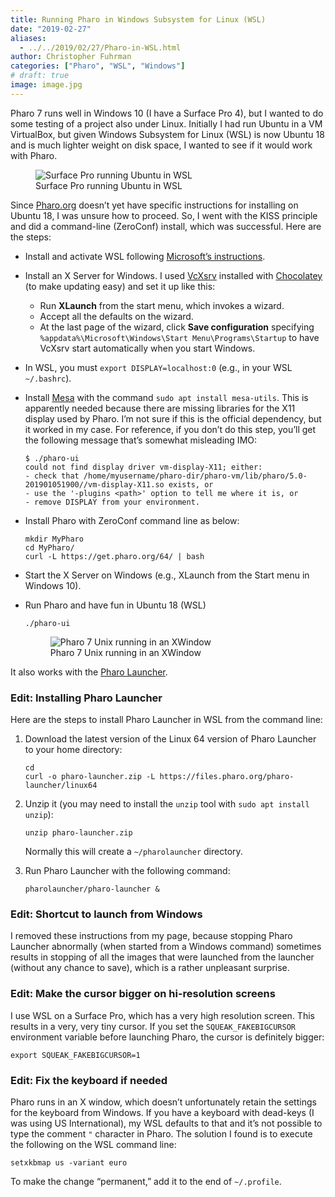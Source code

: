 ```yaml
---
title: Running Pharo in Windows Subsystem for Linux (WSL)
date: "2019-02-27"
aliases: 
  - ../../2019/02/27/Pharo-in-WSL.html
author: Christopher Fuhrman
categories: ["Pharo", "WSL", "Windows"]
# draft: true
image: image.jpg
---
```

Pharo 7 runs well in Windows 10 (I have a Surface Pro 4), but I wanted to do some testing of a project also under Linux. Initially I had run Ubuntu in a VM VirtualBox, but given Windows Subsystem for Linux (WSL) is now Ubuntu 18 and is much lighter weight on disk space, I wanted to see if it would work with Pharo.

![Surface Pro running Ubuntu in WSL](image.jpg)

Since [Pharo.org](http://Pharo.org) doesn't yet have specific instructions for installing on Ubuntu 18, I was unsure how to proceed. So, I went with the KISS principle and did a command-line (ZeroConf) install, which was successful. Here are the steps:

- Install and activate WSL following [Microsoft's instructions](https://docs.microsoft.com/en-us/windows/wsl/install-win10).
- Install an X Server for Windows. I used [VcXsrv](https://sourceforge.net/projects/vcxsrv/) installed with [Chocolatey](https://chocolatey.org/packages/vcxsrv) (to make updating easy) and set it up like this:
  - Run **XLaunch** from the start menu, which invokes a wizard. 
  - Accept all the defaults on the wizard.
  - At the last page of the wizard, click **Save configuration** specifying `%appdata%\Microsoft\Windows\Start Menu\Programs\Startup` to have VcXsrv start automatically when you start Windows.
- In WSL, you must `export DISPLAY=localhost:0` (e.g., in your WSL `~/.bashrc`).
- Install [Mesa](https://wiki.debian.org/Mesa) with the command `sudo apt install mesa-utils`. This is apparently needed because there are missing libraries for the X11 display used by Pharo. I'm not sure if this is the official dependency, but it worked in my case. For reference, if you don't do this step, you'll get the following message that's somewhat misleading IMO:

  ```
  $ ./pharo-ui
  could not find display driver vm-display-X11; either:
  - check that /home/myusername/pharo-dir/pharo-vm/lib/pharo/5.0-201901051900//vm-display-X11.so exists, or
  - use the '-plugins <path>' option to tell me where it is, or
  - remove DISPLAY from your environment.
  ```

- Install Pharo with ZeroConf command line as below:

  ```
  mkdir MyPharo
  cd MyPharo/
  curl -L https://get.pharo.org/64/ | bash
  ```

- Start the X Server on Windows (e.g., XLaunch from the Start menu in Windows 10).
- Run Pharo and have fun in Ubuntu 18 (WSL)

  ```terminal
  ./pharo-ui
  ```
  
  ![Pharo 7 Unix running in an XWindow](Pharo7WSL.png)

It also works with the [Pharo Launcher](http://pharo.org/download).

### Edit: Installing Pharo Launcher

Here are the steps to install Pharo Launcher in WSL from the command line:

1. Download the latest version of the Linux 64 version of Pharo Launcher to your home directory:

    ```
    cd
    curl -o pharo-launcher.zip -L https://files.pharo.org/pharo-launcher/linux64
    ```

2. Unzip it (you may need to install the `unzip` tool with `sudo apt install unzip`):

    ```
    unzip pharo-launcher.zip
    ```

    Normally this will create a `~/pharolauncher` directory.

3. Run Pharo Launcher with the following command:

    ```
    pharolauncher/pharo-launcher &
    ```

### Edit: Shortcut to launch from Windows

I removed these instructions from my page, because stopping Pharo Launcher abnormally (when started from a Windows command) sometimes results in stopping of all the images that were launched from the launcher (without any chance to save), which is a rather unpleasant surprise.

### Edit: Make the cursor bigger on hi-resolution screens

I use WSL on a Surface Pro, which has a very high resolution screen.
This results in a very, very tiny cursor.
If you set the `SQUEAK_FAKEBIGCURSOR` environment variable before launching Pharo, the cursor is definitely bigger:

```
export SQUEAK_FAKEBIGCURSOR=1
```

### Edit: Fix the keyboard if needed

Pharo runs in an X window, which doesn't unfortunately retain the settings for the keyboard from Windows. If you have a keyboard with dead-keys (I was using US International), my WSL defaults to that and it's not possible to type the comment `"` character in Pharo. The solution I found is to execute the following on the WSL command line:

```
setxkbmap us -variant euro
```

To make the change "permanent," add it to the end of `~/.profile`.
